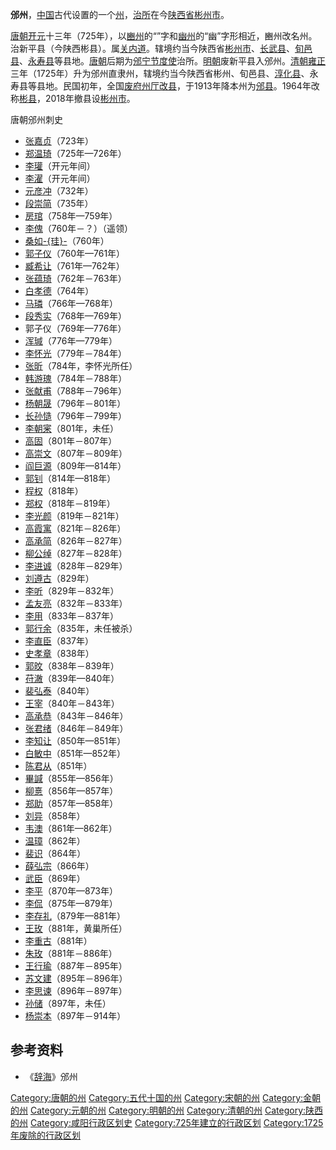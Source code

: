 '''邠州'''，[[中国|中国]]古代设置的一个[[州|州]]，[[治所|治所]]在今[[陕西省|陕西省]][[彬州市|彬州市]]。

[[唐朝|唐朝]][[开元|开元]]十三年（725年），以[[豳州_(西魏)|豳州]]的“{{ruby-py|豳|-{zh-cn:bīn ;zh-tw:ㄅㄧㄣ}-}}”字和[[幽州|幽州]]的“幽”字形相近，豳州改名{{ruby-py|邠|-{zh-cn:bīn ;zh-tw:ㄅㄧㄣ}-}}州。治新平县（今陕西彬县）。属[[关内道|关内道]]。辖境约当今陕西省[[彬州市|彬州市]]、[[长武县|长武县]]、[[旬邑县|旬邑县]]、[[永寿县|永寿县]]等县地。[[唐朝|唐朝]]后期为[[邠宁节度使|邠宁节度使]]治所。[[明朝|明朝]]废新平县入邠州。[[清朝|清朝]][[雍正|雍正]]三年（1725年）升为邠州直隶州，辖境约当今陕西省彬州、旬邑县、[[淳化县|淳化县]]、永寿县等县地。民国初年，全国[[废府州厅改县|废府州厅改县]]，于1913年降本州为[[邠县|邠县]]。1964年改称[[彬县|彬县]]，2018年撤县设[[彬州市|彬州市]]。
;唐朝邠州刺史
*[[张嘉贞|张嘉贞]]（723年）
*[[郑温琦|郑温琦]]（725年—726年）
*[[李瓘|李瓘]]（开元年间）
*[[李濯|李濯]]（开元年间）
*[[元彦冲|元彦冲]]（732年）
*[[段崇简|段崇简]]（735年）
*[[房琯|房琯]]（758年—759年）
*[[李傀|李傀]]（760年－？）（遥领）
*[[桑如珪|桑如-{珪}-]]（760年）
*[[郭子仪|郭子仪]]（760年—761年）
*[[臧希让|臧希让]]（761年—762年）
*[[张蕴琦|张蕴琦]]（762年－763年）
*[[白孝德|白孝德]]（764年）
*[[马璘|马璘]]（766年—768年）
*[[段秀实|段秀实]]（768年—769年）
*郭子仪（769年—776年）
*[[浑瑊|浑瑊]]（776年—779年）
*[[李怀光|李怀光]]（779年－784年）
*[[张昕_(唐朝)|张昕]]（784年，李怀光所任）
*[[韩游瑰|韩游瑰]]（784年－788年）
*[[张献甫|张献甫]]（788年－796年）
*[[杨朝晟|杨朝晟]]（796年－801年）
*[[长孙慥|长孙慥]]（796年－799年）
*[[李朝宷|李朝宷]]（801年，未任）
*[[高固|高固]]（801年－807年）
*[[高崇文|高崇文]]（807年－809年）
*[[阎巨源|阎巨源]]（809年—814年）
*[[郭钊|郭钊]]（814年—818年）
*[[程权|程权]]（818年）
*[[郑权|郑权]]（818年－819年）
*[[李光颜|李光颜]]（819年－821年）
*[[高霞寓|高霞寓]]（821年－826年）
*[[高承简|高承简]]（826年－827年）
*[[柳公绰|柳公绰]]（827年－828年）
*[[李进诚|李进诚]]（828年－829年）
*[[刘遵古|刘遵古]]（829年）
*[[李听|李听]]（829年－832年）
*[[孟友亮|孟友亮]]（832年－833年）
*[[李用|李用]]（833年－837年）
*[[郭行余|郭行余]]（835年，未任被杀）
*[[李直臣|李直臣]]（837年）
*[[史孝章|史孝章]]（838年）
*[[郭旼|郭旼]]（838年－839年）
*[[苻澈|苻澈]]（839年—840年）
*[[裴弘泰|裴弘泰]]（840年）
*[[王宰_(節度使)|王宰]]（840年－843年）
*[[高承恭|高承恭]]（843年－846年）
*[[张君绪|张君绪]]（846年－849年）
*[[李知让|李知让]]（850年—851年）
*[[白敏中|白敏中]]（851年—852年）
*[[陈君从|陈君从]]（851年）
*[[畢諴|畢諴]]（855年—856年）
*[[柳憙|柳憙]]（856年—857年）
*[[郑助|郑助]]（857年—858年）
*[[刘异|刘异]]（858年）
*[[韦澳|韦澳]]（861年—862年）
*[[温璋|温璋]]（862年）
*[[裴识|裴识]]（864年）
*[[薛弘宗|薛弘宗]]（866年）
*[[武臣|武臣]]（869年）
*[[李平|李平]]（870年—873年）
*[[李侃|李侃]]（875年—879年）
*[[李存礼|李存礼]]（879年—881年）
*[[王玫|王玫]]（881年，黄巢所任）
*[[李重古|李重古]]（881年）
*[[朱玫_(唐朝)|朱玫]]（881年－886年）
*[[王行瑜|王行瑜]]（887年－895年）
*[[苏文建|苏文建]]（895年－896年）
*[[李思谏|李思谏]]（896年－897年）
*[[孙储|孙储]]（897年，未任）
*[[杨崇本|杨崇本]]（897年－914年）
== 参考资料 ==
*《[[辞海|辞海]]》邠州

{{唐朝行政區劃|nocat}}
{{五代行政區劃|nocat}}
{{北宋行政区划|nocat}}
{{金朝行政区划|nocat}}
{{元朝行政区划|nocat}}
{{明朝行政区划|nocat}}

{{DEFAULTSORT:B}}
[[Category:唐朝的州|Category:唐朝的州]]
[[Category:五代十国的州|Category:五代十国的州]]
[[Category:宋朝的州|Category:宋朝的州]]
[[Category:金朝的州|Category:金朝的州]]
[[Category:元朝的州|Category:元朝的州]]
[[Category:明朝的州|Category:明朝的州]]
[[Category:清朝的州|Category:清朝的州]]
[[Category:陕西的州|Category:陕西的州]]
[[Category:咸阳行政区划史|Category:咸阳行政区划史]]
[[Category:725年建立的行政区划|Category:725年建立的行政区划]]
[[Category:1725年废除的行政区划|Category:1725年废除的行政区划]]